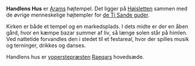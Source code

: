 {{title:Handlens Hus}}
{{author:Laura Holmegaard}}
{{timestamp:2009-11-02T13:21:44Z}}
{{copyright:Handlens Hus}}
'''Handlens Hus''' er [[Aram|Arams]] højtempel. Det ligger på [[Højsletten]] sammen med de øvrige menneskelige højtempler for [[guderne|de Ti Sande guder]].

Kirken er både et tempel og en markedsplads. I dets midte er der en åben gård, hvor en kæmpe bazar summer af liv, så længe solen står på himlen. Ved nattetide forvandles den i stedet til et festareal, hvor der spilles musik og terninger, drikkes og danses.

Handlens hus er [[ypperstepræst|ypperstepræsten]] [[Raeqar|Raeqars]] hovedsæde.